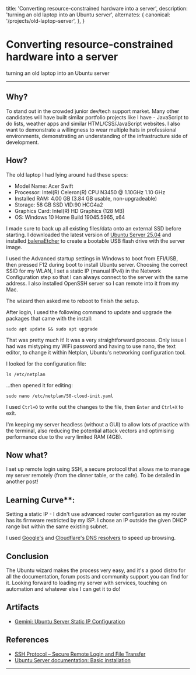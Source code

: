   title: 'Converting resource-constrained hardware into a server',
  description: 'turning an old laptop into an Ubuntu server',
  alternates: {
    canonical: '/projects/old-laptop-server',
  },
}

<Cover
  src="https://images.pexels.com/photos/17484901/pexels-photo-17484901.png"
  alt="from pexels.com"
  caption="pexels.com"
/>

# Converting resource-constrained hardware into a server

turning an old laptop into an Ubuntu server

---

## Why?

To stand out in the crowded junior dev/tech support market. Many other candidates will have built similar portfolio projects like I have - JavaScript to do lists, weather apps and similar HTML/CSS/JavaScript websites. I also want to demonstrate a willingness to wear multiple hats in professional environments, demonstrating an understanding of the infrastructure side of development.

## How?

The old laptop I had lying around had these specs:

- Model Name: Acer Swift
- Processor: Intel(R) Celeron(R) CPU N3450 @ 1.10GHz 1.10 GHz
- Installed RAM: 4.00 GB (3.84 GB usable, non-upgradeable)
- Storage: 58 GB SSD VID:90 HCG4a2
- Graphics Card: Intel(R) HD Graphics (128 MB)
- OS: Windows 10 Home Build 19045.5965, x64

I made sure to back up all existing files/data onto an external SSD before starting. I downloaded the latest version of [Ubuntu Server 25.04](https://ubuntu.com/download/server) and installed [balenaEtcher](https://etcher.balena.io/) to create a bootable USB flash drive with the server image. 

I used the Advanced startup settings in Windows to boot from EFI/USB, then pressed F12 during boot to install Ubuntu server. Choosing the correct SSID for my WLAN, I set a static IP (manual IPv4) in the Network Configuration step so that I can always connect to the server with the same address. I also installed OpenSSH server so I can remote into it from my Mac. 

The wizard then asked me to reboot to finish the setup.

After login, I used the following command to update and upgrade the packages that came with the install:

```
sudo apt update && sudo apt upgrade
```

That was pretty much it! It was a very straightforward process. Only issue I had was mistyping my WiFi password and having to use nano, the text editor, to change it within Netplan, Ubuntu's networking configuration tool.  

I looked for the configuration file:

```
ls /etc/netplan
```

...then opened it for editing:

```
sudo nano /etc/netplan/50-cloud-init.yaml
```

I used `Ctrl+O` to write out the changes to the file, then `Enter` and `Ctrl+X` to exit. 

I'm keeping my server headless (without a GUI) to allow lots of practice with the terminal, also reducing the potential attack vectors and optimising performance due to the very limited RAM (4GB).

## Now what?

I set up remote login using SSH, a secure protocol that allows me to manage my server remotely (from the dinner table, or the cafe). To be detailed in another post!

## Learning Curve**:

Setting a static IP - I didn't use advanced router configuration as my router has its firmware restricted by my ISP. I chose an IP outside the given DHCP range but within the same existing subnet. 

I used [Google's](https://developers.google.com/speed/public-dns) and [Cloudflare's DNS resolvers](https://www.cloudflare.com/learning/dns/what-is-1.1.1.1/) to speed up browsing. 

## Conclusion

The Ubuntu wizard makes the process very easy, and it's a good distro for all the documentation, forum posts and community support you can find for it. Looking forward to loading my server with services, touching on automation and whatever else I can get it to do!

## Artifacts

- [Gemini: Ubuntu Server Static IP Configuration](https://g.co/gemini/share/cc38e037fb95)

## References

- [SSH Protocol – Secure Remote Login and File Transfer](https://www.ssh.com/academy/ssh/protocol)
- [Ubuntu Server documentation: Basic installation](https://documentation.ubuntu.com/server/tutorial/basic-installation/#basic-installation)


---
